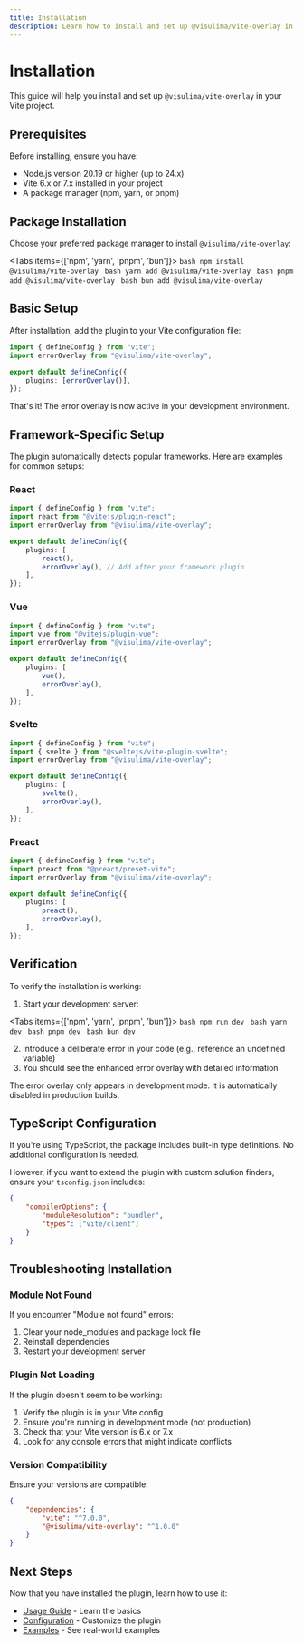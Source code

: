 ```yaml
---
title: Installation
description: Learn how to install and set up @visulima/vite-overlay in your Vite project.
---
```



# Installation

This guide will help you install and set up `@visulima/vite-overlay` in your Vite project.

## Prerequisites

Before installing, ensure you have:

- Node.js version 20.19 or higher (up to 24.x)
- Vite 6.x or 7.x installed in your project
- A package manager (npm, yarn, or pnpm)

## Package Installation

Choose your preferred package manager to install `@visulima/vite-overlay`:

<Tabs items={['npm', 'yarn', 'pnpm', 'bun']}>
  <Tab value="npm">
    ```bash
    npm install @visulima/vite-overlay
    ```
  </Tab>
  <Tab value="yarn">
    ```bash
    yarn add @visulima/vite-overlay
    ```
  </Tab>
  <Tab value="pnpm">
    ```bash
    pnpm add @visulima/vite-overlay
    ```
  </Tab>
  <Tab value="bun">
    ```bash
    bun add @visulima/vite-overlay
    ```
  </Tab>
</Tabs>

## Basic Setup

After installation, add the plugin to your Vite configuration file:

```typescript title="vite.config.ts"
import { defineConfig } from "vite";
import errorOverlay from "@visulima/vite-overlay";

export default defineConfig({
    plugins: [errorOverlay()],
});
```

That's it! The error overlay is now active in your development environment.

## Framework-Specific Setup

The plugin automatically detects popular frameworks. Here are examples for common setups:

### React

```typescript title="vite.config.ts"
import { defineConfig } from "vite";
import react from "@vitejs/plugin-react";
import errorOverlay from "@visulima/vite-overlay";

export default defineConfig({
    plugins: [
        react(),
        errorOverlay(), // Add after your framework plugin
    ],
});
```

### Vue

```typescript title="vite.config.ts"
import { defineConfig } from "vite";
import vue from "@vitejs/plugin-vue";
import errorOverlay from "@visulima/vite-overlay";

export default defineConfig({
    plugins: [
        vue(),
        errorOverlay(),
    ],
});
```

### Svelte

```typescript title="vite.config.ts"
import { defineConfig } from "vite";
import { svelte } from "@sveltejs/vite-plugin-svelte";
import errorOverlay from "@visulima/vite-overlay";

export default defineConfig({
    plugins: [
        svelte(),
        errorOverlay(),
    ],
});
```

### Preact

```typescript title="vite.config.ts"
import { defineConfig } from "vite";
import preact from "@preact/preset-vite";
import errorOverlay from "@visulima/vite-overlay";

export default defineConfig({
    plugins: [
        preact(),
        errorOverlay(),
    ],
});
```

## Verification

To verify the installation is working:

1. Start your development server:

<Tabs items={['npm', 'yarn', 'pnpm', 'bun']}>
  <Tab value="npm">
    ```bash
    npm run dev
    ```
  </Tab>
  <Tab value="yarn">
    ```bash
    yarn dev
    ```
  </Tab>
  <Tab value="pnpm">
    ```bash
    pnpm dev
    ```
  </Tab>
  <Tab value="bun">
    ```bash
    bun dev
    ```
  </Tab>
</Tabs>

2. Introduce a deliberate error in your code (e.g., reference an undefined variable)
3. You should see the enhanced error overlay with detailed information

<Callout type="info">
The error overlay only appears in development mode. It is automatically disabled in production builds.
</Callout>

## TypeScript Configuration

If you're using TypeScript, the package includes built-in type definitions. No additional configuration is needed.

However, if you want to extend the plugin with custom solution finders, ensure your `tsconfig.json` includes:

```json title="tsconfig.json"
{
    "compilerOptions": {
        "moduleResolution": "bundler",
        "types": ["vite/client"]
    }
}
```

## Troubleshooting Installation

### Module Not Found

If you encounter "Module not found" errors:

1. Clear your node_modules and package lock file
2. Reinstall dependencies
3. Restart your development server

### Plugin Not Loading

If the plugin doesn't seem to be working:

1. Verify the plugin is in your Vite config
2. Ensure you're running in development mode (not production)
3. Check that your Vite version is 6.x or 7.x
4. Look for any console errors that might indicate conflicts

### Version Compatibility

Ensure your versions are compatible:

```json title="package.json"
{
    "dependencies": {
        "vite": "^7.0.0",
        "@visulima/vite-overlay": "^1.0.0"
    }
}
```

## Next Steps

Now that you have installed the plugin, learn how to use it:

- [Usage Guide](/docs/usage) - Learn the basics
- [Configuration](/docs/configuration) - Customize the plugin
- [Examples](/docs/examples) - See real-world examples
